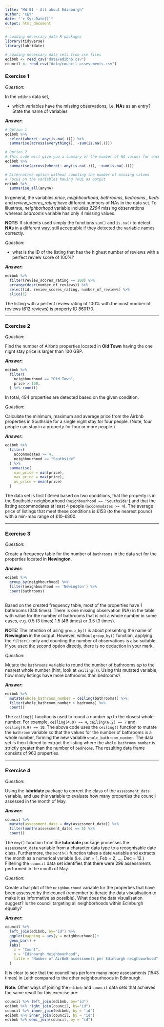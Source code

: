 ```yaml
---
title: "HW 01 - All about Edinburgh"
author: "KEY"
date: "`r Sys.Date()`"
output: html_document
---
```


```r

# Loading necessary data R packages
library(tidyverse)
library(lubridate)

# Loading necessary data sets from csv files
edibnb <- read_csv("data/edibnb.csv")
council <- read_csv("data/council_assessments.csv")
```

### Exercise 1

_Question_:

In the `edibnb` data set, 

- which variables have the missing observations, i.e. **NA**s as an entry? State the name of variables

**_Answer_:**

```r
# Option 1
edibnb %>% 
  select(where(~ any(is.na(.)))) %>% 
  summarise(across(everything(), ~sum(is.na(.))))

# Option 2
# This code will give you a summary of the number of NA values for each column that contains at least one NA value.
edibnb %>%
  summarise(across(where(~ any(is.na(.))), ~sum(is.na(.))))

```


```r
# Alternative option without counting the number of missing values 
# Focus on the variables having TRUE as output
edibnb %>% 
  summarise_all(anyNA)
```

In general, the variables *price*, *neighbourhood*, *bathrooms*, *bedrooms* , *beds* and *review_scores_rating* have different numbers of NAs in the data set. To illustrate, *neighborhood* variable includes *2294* missing observations whereas *bedrooms* variable has only *4* missing values.

**NOTE:** If students used simply the functions `sum()` and `is.na()` to detect **NA**s in a different way, still acceptable if they detected the variable names correctly. 

_Question_:

- what is the ID of the listing that has the highest number of reviews with a perfect review score of 100%?

**_Answer_:**

```r
edibnb %>% 
  filter(review_scores_rating == 100) %>%
  arrange(desc(number_of_reviews)) %>%
  select(id, review_scores_rating, number_of_reviews) %>%
  slice(1)
```

The listing with a perfect review rating of 100% with the most number of reviews (612 reviews) is property ID 860170.

------------------------------------------------------------------------------

### Exercise 2

_Question_:

Find the number of Airbnb properties located in **Old Town** having the one night stay price is larger than 100 GBP.

**_Answer_:**

```r
edibnb %>%
  filter(
    neighbourhood == "Old Town", 
    price > 100,
  ) %>% count()
```

In total, 494 properties are detected based on the given condition. 

_Question_:

Calculate the minimum, maximum and average price from the Airbnb properties in Southside for a single night stay for four people. (Note, four people can stay in a property for four or more people.)

**_Answer_:**

```r
edibnb %>%
  filter(
    accommodates >= 4,
    neighbourhood == "Southside"
  ) %>%
  summarise(
    min_price = min(price),
    max_price = max(price),
    av_price = mean(price)
  )
```

The data set is first filtered based on two conditions, that the property is in the Southside neighbourhood (`neighbourhood == "Southside"`) and that the listing accommodates at least 4 people (`accommodates >= 4`). The average price of listings that meet these conditions is £153 (to the nearest pound) with a min-max range of £10--£800.

------------------------------------------------------------------------------

### Exercise 3

_Question_:

Create a frequency table for the number of `bathrooms` in the data set for the properties located in **Newington**. 

**_Answer_:**

```r
edibnb %>% 
  group_by(neighbourhood) %>% 
  filter(neighbourhood == 'Newington') %>% 
  count(bathrooms)
  
```

Based on the created frequency table, most of the properties have 1 bathrooms (348 times). There is one missing observation (NA) in the table with value for the number of bathrooms that is not a whole number in some cases, e.g. 0.5 (3 times) 1.5 (48 times) or 3.5 (3 times). 

**NOTE:** The intention of using `group_by()` is about presenting the name of **Newington** in the output. However, without `group_by()` function, applying the `filter()` only and counting the number of observations is also suitable. If you used the second option directly, there is no deduction in your mark. 

_Question_:

Mutate the `bathrooms` variable to round the number of bathrooms _up_ to the nearest whole number (hint, look at `ceiling()`). Using this mutated variable, how many listings have more bathrooms than bedrooms?

**_Answer_:**

```r
edibnb %>%
  mutate(whole_bathroom_number = ceiling(bathrooms)) %>%
  filter(whole_bathroom_number > bedrooms) %>%
  count()
```

The `ceiling()` function is used to round a number _up_ to the closest whole number. For example, `ceiling(4.0) == 4`, `ceiling(6.2) == 7` and `ceiling(9.9) == 10`. The above code uses the `ceiling()` function to mutate the `bathroom` variable so that the values for the number of bathrooms is a whole number, forming the new variable `whole_bathroom_number`. The data set is then filtered to extract the listing where the `whole_bathroom_number` is strictly greater than the number of `bedrooms`. The resulting data frame consists of 963 properties.

------------------------------------------------------------------------------

### Exercise 4

_Question_:

Using the **lubridate** package to correct the class of the `assessment_date` variable, and use this variable to evaluate how many properties the council assessed in the month of May.

**_Answer_:**

```r
council %>%
  mutate(assessment_date = dmy(assessment_date)) %>%
  filter(month(assessment_date) == 5) %>%
  count()
```

The `dmy()` function from the **lubridate** package processes the `assessment_date` variable from a character data type to a recognisable date class. Furthermore, the `month()` function takes a date variable and extracts the month as a numerical variable (i.e. Jan = 1,  Feb = 2, ..., Dec = 12.) Filtering the `council` data set identifies that there were 296 assessments performed in the month of May.

_Question_:

Create a bar plot of the `neighbourhood` variable for the properties that have been assessed by the council (remember to iterate the data visualisation to make it as informative as possible). What does the data visualisation suggest? Is the council targeting all neighborhoods within Edinburgh equally?

**_Answer_:**

```r
council %>% 
  left_join(edibnb, by="id") %>%
  ggplot(mapping = aes(y = neighbourhood))+
  geom_bar() + 
  labs(
    x = "Count",
    y = "Edinburgh Neighbourhood",
    title = "Number of AirBnB assessments per Edinburgh neighbourhood"
  )
```

It is clear to see that the council has perform many more assessments (1543 times) in Leith compared to the other neighbourhoods in Edinburgh.

**Note:** Other ways of joining the `edibnb` and `council` data sets that achieves the same result for this exercise are:

```r
council %>% left_join(edibnb, by="id")
edibnb %>% right_join(council, by="id")
council %>% inner_join(edibnb, by = "id")
edibnb %>% inner_join(council, by = "id")
edibnb %>% semi_join(council, by = "id")
```
